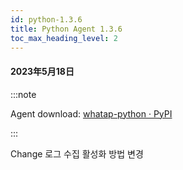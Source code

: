 ```yaml
---
id: python-1.3.6
title: Python Agent 1.3.6
toc_max_heading_level: 2
---
```



#### 2023年5月18日

:::note

Agent download: [whatap-python · PyPI](https://pypi.org/project/whatap-python/1.3.6/)

:::

<p><Status>Change</Status> 로그 수집 활성화 방법 변경</p>
